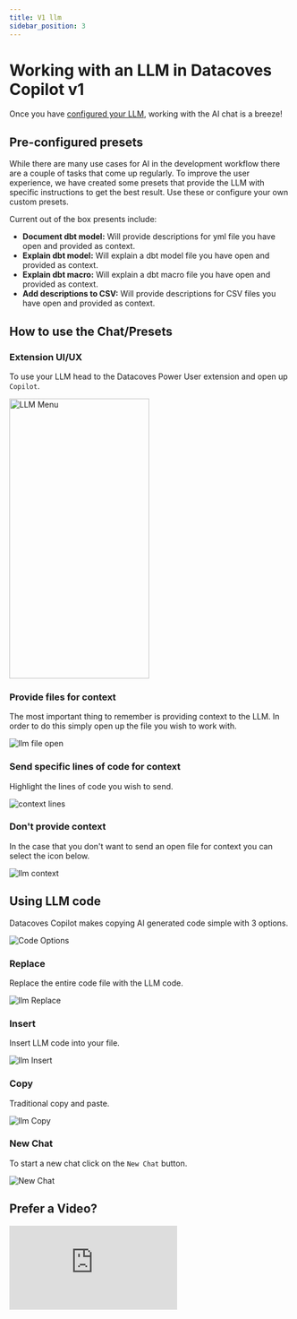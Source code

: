 ```yaml
---
title: V1 llm
sidebar_position: 3
---
```


# Working with an LLM in Datacoves Copilot v1

Once you have [configured your LLM](/how-tos/vscode/datacoves-copilot/v1-llm-config.md), working with the AI chat is a breeze!

## Pre-configured presets

While there are many use cases for AI in the development workflow there are a couple of tasks that come up regularly. To improve the user experience, we have created some presets that provide the LLM with specific instructions to get the best result. Use these or configure your own custom presets.

Current out of the box presents include:

- **Document dbt model:** Will provide descriptions for yml file you have open and provided as context.
- **Explain dbt model:** Will explain a dbt model file you have open and provided as context.
- **Explain dbt macro:** Will explain a dbt macro file you have open and provided as context.
- **Add descriptions to CSV:** Will provide descriptions for CSV files you have open and provided as context.

## How to use the Chat/Presets

### Extension UI/UX

To use your LLM head to the Datacoves Power User extension and open up `Copilot`.

<img src="/how-tos/vscode/datacoves-copilot/assets/llm_menu.png" alt="LLM Menu" width="250" height="500"/>

### Provide files for context

The most important thing to remember is providing context to the LLM. In order to do this simply open up the file you wish to work with.

![llm file open](assets/llm_file_open.png)

### Send specific lines of code for context

Highlight the lines of code you wish to send.

![context lines](assets/llm_line_context.png)

### Don't provide context

In the case that you don't want to send an open file for context you can select the icon below.

![llm context](assets/llm_context.gif)

## Using LLM code

Datacoves Copilot makes copying AI generated code simple with 3 options.

![Code Options](assets/llm_code_options.png)

### Replace

Replace the entire code file with the LLM code.

![llm Replace](assets/llm_replace.gif)

### Insert

Insert LLM code into your file.

![llm Insert](assets/llm_insert.gif)

### Copy

Traditional copy and paste.

![llm Copy](assets/llm_copy.gif)

### New Chat

To start a new chat click on the `New Chat` button.

![New Chat](assets/llm_new_chat.png)

## Prefer a Video?
<div style={{ position: "relative", paddingBottom: "56.25%", height: 0 }}>
  <iframe
    src="https://www.loom.com/embed/b6e987152c114c3c8d44dc7712aa3e22?sid=d8847855-38cc-4a84-90b3-6be7e660f8b5"
    frameBorder="0"
    allowFullScreen
    style={{ position: "absolute", top: 0, left: 0, width: "100%", height: "100%" }}
  />
</div>
